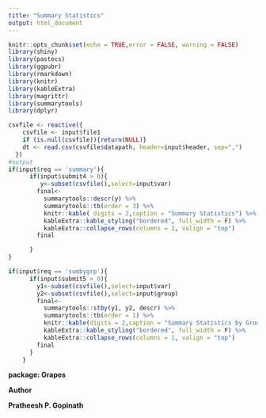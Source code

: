 ```yaml
---
title: "Summary Statistics"
output: html_document
---
```


```r
knitr::opts_chunk$set(echo = TRUE,error = FALSE, warning = FALSE)
library(shiny)
library(pastecs)
library(ggpubr)
library(rmarkdown)
library(knitr)
library(kableExtra)
library(magrittr)
library(summarytools)
library(dplyr)
```
```r

csvfile <- reactive({
    csvfile <- input$file1
    if (is.null(csvfile)){return(NULL)}
    dt <- read.csv(csvfile$datapath, header=input$header, sep=",")
  })
#output
if(input$req == 'summary'){
      if(input$submit4 > 0){
         y<-subset(csvfile(),select=input$var)
        final<-
          summarytools::descr(y) %>%
          summarytools::tb(order = 3) %>%
          knitr::kable( digits = 2,caption = "Summary Statistics") %>%
          kableExtra::kable_styling("bordered", full_width = F) %>%
          kableExtra::collapse_rows(columns = 1, valign = "top")
        final

      }
}

if(input$req == 'sumbygrp'){
      if(input$submit5 > 0){
        y1<-subset(csvfile(),select=input$var)
        y2<-subset(csvfile(),select=input$group)
        final<-
          summarytools::stby(y1, y2, descr) %>%
          summarytools::tb(order = 1) %>%
          knitr::kable(digits = 2,caption = "Summary Statistics by Group") %>%
          kableExtra::kable_styling("bordered", full_width = F) %>%
          kableExtra::collapse_rows(columns = 1, valign = "top")
        final
      }
    }
```





**package: Grapes**

**Author**

**Pratheesh P. Gopinath**

